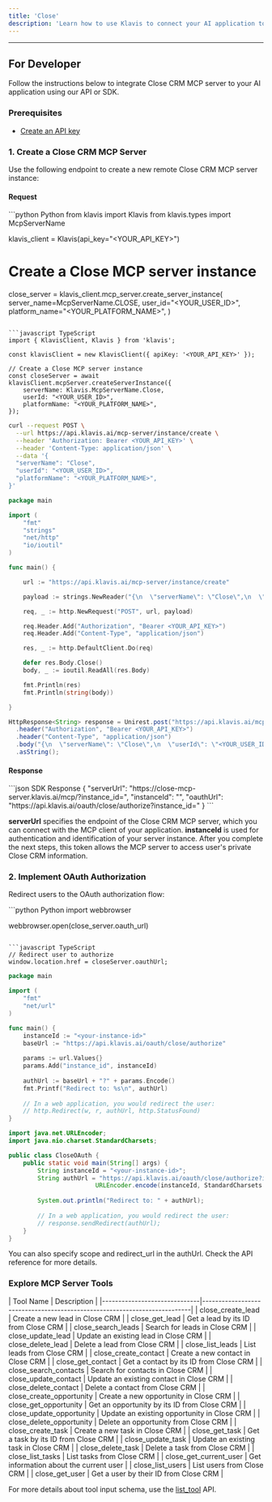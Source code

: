 ```yaml
---
title: 'Close'
description: 'Learn how to use Klavis to connect your AI application to Close CRM MCP Server'
---
```



<NoCodeSnippet />

---

## For Developer

Follow the instructions below to integrate Close CRM MCP server to your AI application using our API or SDK.

### Prerequisites

- [Create an API key](https://www.klavis.ai/home/api-keys)

### 1. Create a Close CRM MCP Server

Use the following endpoint to create a new remote Close CRM MCP server instance:

#### Request
<CodeGroup>
```python Python
from klavis import Klavis
from klavis.types import McpServerName

klavis_client = Klavis(api_key="<YOUR_API_KEY>")

# Create a Close MCP server instance
close_server = klavis_client.mcp_server.create_server_instance(
    server_name=McpServerName.CLOSE,
    user_id="<YOUR_USER_ID>",
    platform_name="<YOUR_PLATFORM_NAME>",
)
```

```javascript TypeScript
import { KlavisClient, Klavis } from 'klavis';

const klavisClient = new KlavisClient({ apiKey: '<YOUR_API_KEY>' });

// Create a Close MCP server instance
const closeServer = await klavisClient.mcpServer.createServerInstance({
    serverName: Klavis.McpServerName.Close,
    userId: "<YOUR_USER_ID>",
    platformName: "<YOUR_PLATFORM_NAME>",
});
```

```bash cURL
curl --request POST \
  --url https://api.klavis.ai/mcp-server/instance/create \
  --header 'Authorization: Bearer <YOUR_API_KEY>' \
  --header 'Content-Type: application/json' \
  --data '{
  "serverName": "Close",
  "userId": "<YOUR_USER_ID>",
  "platformName": "<YOUR_PLATFORM_NAME>",
}'
```


```go Go
package main

import (
	"fmt"
	"strings"
	"net/http"
	"io/ioutil"
)

func main() {

	url := "https://api.klavis.ai/mcp-server/instance/create"

	payload := strings.NewReader("{\n  \"serverName\": \"Close\",\n  \"userId\": \"<YOUR_USER_ID>\",\n  \"platformName\": \"<YOUR_PLATFORM_NAME>\"\n}")

	req, _ := http.NewRequest("POST", url, payload)

	req.Header.Add("Authorization", "Bearer <YOUR_API_KEY>")
	req.Header.Add("Content-Type", "application/json")

	res, _ := http.DefaultClient.Do(req)

	defer res.Body.Close()
	body, _ := ioutil.ReadAll(res.Body)

	fmt.Println(res)
	fmt.Println(string(body))

}
```

```java Java
HttpResponse<String> response = Unirest.post("https://api.klavis.ai/mcp-server/instance/create")
  .header("Authorization", "Bearer <YOUR_API_KEY>")
  .header("Content-Type", "application/json")
  .body("{\n  \"serverName\": \"Close\",\n  \"userId\": \"<YOUR_USER_ID>\",\n  \"platformName\": \"<YOUR_PLATFORM_NAME>\"\n}")
  .asString();
```
</CodeGroup>

#### Response
<CodeGroup>
```json SDK Response
{
  "serverUrl": "https://close-mcp-server.klavis.ai/mcp/?instance_id=<instance-id>",
  "instanceId": "<instance-id>",
  "oauthUrl": "https://api.klavis.ai/oauth/close/authorize?instance_id=<instance-id>"
}
```
</CodeGroup>


<Check> **serverUrl** specifies the endpoint of the Close CRM MCP server, which you can connect with the MCP client of your application.</Check>
<Note> **instanceId** is used for authentication and identification of your server instance. After you complete the next steps, this token allows the MCP server to access user's private Close CRM information.</Note>


### 2. Implement OAuth Authorization

Redirect users to the OAuth authorization flow:

<CodeGroup>
```python Python
import webbrowser

webbrowser.open(close_server.oauth_url)
```

```javascript TypeScript
// Redirect user to authorize
window.location.href = closeServer.oauthUrl;
```



```go Go
package main

import (
    "fmt"
    "net/url"
)

func main() {
    instanceId := "<your-instance-id>"
    baseUrl := "https://api.klavis.ai/oauth/close/authorize"
    
    params := url.Values{}
    params.Add("instance_id", instanceId)
    
    authUrl := baseUrl + "?" + params.Encode()
    fmt.Printf("Redirect to: %s\n", authUrl)
    
    // In a web application, you would redirect the user:
    // http.Redirect(w, r, authUrl, http.StatusFound)
}
```

```java Java
import java.net.URLEncoder;
import java.nio.charset.StandardCharsets;

public class CloseOAuth {
    public static void main(String[] args) {
        String instanceId = "<your-instance-id>";
        String authUrl = "https://api.klavis.ai/oauth/close/authorize?instance_id=" + 
                        URLEncoder.encode(instanceId, StandardCharsets.UTF_8);
        
        System.out.println("Redirect to: " + authUrl);
        
        // In a web application, you would redirect the user:
        // response.sendRedirect(authUrl);
    }
}
```


</CodeGroup>

<Tip>
You can also specify scope and redirect_url in the authUrl. Check the API reference for more details.
</Tip>

### Explore MCP Server Tools

<Accordion title="Tools Information">
| Tool Name                    | Description                                                              |
|------------------------------|--------------------------------------------------------------------------|
| close_create_lead            | Create a new lead in Close CRM                                          |
| close_get_lead               | Get a lead by its ID from Close CRM                                     |
| close_search_leads           | Search for leads in Close CRM                                           |
| close_update_lead            | Update an existing lead in Close CRM                                    |
| close_delete_lead            | Delete a lead from Close CRM                                            |
| close_list_leads             | List leads from Close CRM                                               |
| close_create_contact         | Create a new contact in Close CRM                                       |
| close_get_contact            | Get a contact by its ID from Close CRM                                  |
| close_search_contacts        | Search for contacts in Close CRM                                        |
| close_update_contact         | Update an existing contact in Close CRM                                 |
| close_delete_contact         | Delete a contact from Close CRM                                         |
| close_create_opportunity     | Create a new opportunity in Close CRM                                   |
| close_get_opportunity        | Get an opportunity by its ID from Close CRM                             |
| close_update_opportunity     | Update an existing opportunity in Close CRM                             |
| close_delete_opportunity     | Delete an opportunity from Close CRM                                    |
| close_create_task            | Create a new task in Close CRM                                          |
| close_get_task               | Get a task by its ID from Close CRM                                     |
| close_update_task            | Update an existing task in Close CRM                                    |
| close_delete_task            | Delete a task from Close CRM                                            |
| close_list_tasks             | List tasks from Close CRM                                               |
| close_get_current_user       | Get information about the current user                                   |
| close_list_users             | List users from Close CRM                                               |
| close_get_user               | Get a user by their ID from Close CRM                                   |
</Accordion>

<Note>For more details about tool input schema, use the [list_tool](https://docs.klavis.ai/api-reference/mcp-server/list-tools) API.</Note> 